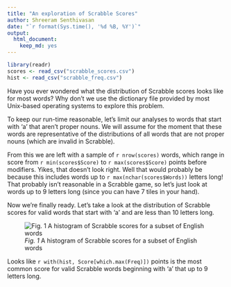 ```yaml
---
title: "An exploration of Scrabble Scores"
author: Shreeram Senthivasan
date: "`r format(Sys.time(), '%d %B, %Y')`"
output:
  html_document:
    keep_md: yes
---
```


```r
library(readr)
scores <- read_csv("scrabble_scores.csv") 
hist <- read_csv("scrabble_freq.csv")
```

Have you ever wondered what the distribution of Scrabble scores looks like for most words? Why don't we use the dictionary file provided by most Unix-based operating systems to explore this problem.

To keep our run-time reasonable, let's limit our analyses to words that start with 'a' that aren't proper nouns. We will assume for the moment that these words are representative of the distributions of all words that are not proper nouns (which are invalid in Scrabble).

From this we are left with a sample of `r nrow(scores)` words, which range in score from `r min(scores$Score)` to `r max(scores$Score)` points before modifiers. Yikes, that doesn't look right. Well that would probably be because this includes words up to `r max(nchar(scores$Words))` letters long! That probably isn't reasonable in a Scrabble game, so let's just look at words up to 9 letters long (since you can have 7 tiles in your hand).

Now we're finally ready. Let's take a look at the distribution of Scrabble scores for valid words that start with 'a' and are less than 10 letters long.

![*Fig. 1* A histogram of Scrabble scores for a subset of English words](histogram.png)

Looks like `r with(hist, Score[which.max(Freq)])` points is the most common score for valid Scrabble words beginning with 'a' that up to 9 letters long.

